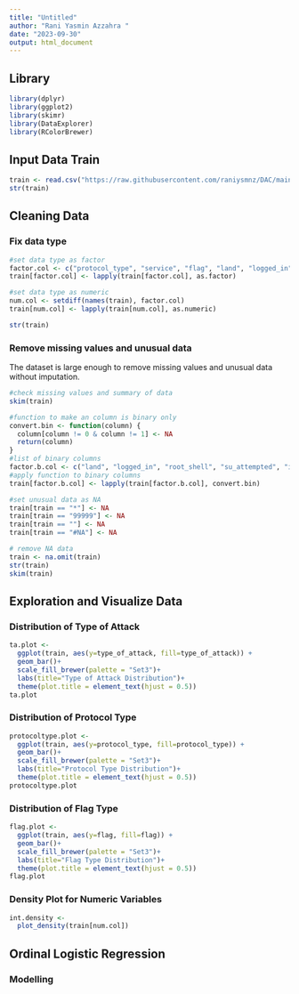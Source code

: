 ```yaml
---
title: "Untitled"
author: "Rani Yasmin Azzahra "
date: "2023-09-30"
output: html_document
---
```

## Library
```r
library(dplyr)
library(ggplot2)
library(skimr)
library(DataExplorer)
library(RColorBrewer)
```

## Input Data Train
```r
train <- read.csv("https://raw.githubusercontent.com/raniysmnz/DAC/main/DataTrain_Preliminary.csv", header=TRUE, sep=";")
str(train)
```
## Cleaning Data
### Fix data type
```r
#set data type as factor
factor.col <- c("protocol_type", "service", "flag", "land", "logged_in", "root_shell", "su_attempted", "is_host_login", "is_guest_login", "type_of_attack")
train[factor.col] <- lapply(train[factor.col], as.factor)

#set data type as numeric
num.col <- setdiff(names(train), factor.col)
train[num.col] <- lapply(train[num.col], as.numeric)

str(train)
```
### Remove missing values and unusual data
The dataset is large enough to remove missing values and unusual data without imputation.
```r
#check missing values and summary of data
skim(train)
```

```r
#function to make an column is binary only
convert.bin <- function(column) {
  column[column != 0 & column != 1] <- NA
  return(column)
}
#list of binary columns
factor.b.col <- c("land", "logged_in", "root_shell", "su_attempted", "is_host_login", "is_guest_login")
#apply function to binary columns
train[factor.b.col] <- lapply(train[factor.b.col], convert.bin)
```

```r
#set unusual data as NA
train[train == "*"] <- NA
train[train == "99999"] <- NA
train[train == ""] <- NA
train[train == "#NA"] <- NA
```

```r
# remove NA data
train <- na.omit(train)
str(train)
skim(train)
```

## Exploration and Visualize Data
### Distribution of Type of Attack
```r
ta.plot <-
  ggplot(train, aes(y=type_of_attack, fill=type_of_attack)) +
  geom_bar()+
  scale_fill_brewer(palette = "Set3")+
  labs(title="Type of Attack Distribution")+
  theme(plot.title = element_text(hjust = 0.5))
ta.plot
```
### Distribution of Protocol Type
```r
protocoltype.plot <-
  ggplot(train, aes(y=protocol_type, fill=protocol_type)) +
  geom_bar()+
  scale_fill_brewer(palette = "Set3")+
  labs(title="Protocol Type Distribution")+
  theme(plot.title = element_text(hjust = 0.5))
protocoltype.plot
```
### Distribution of Flag Type
```r
flag.plot <-
  ggplot(train, aes(y=flag, fill=flag)) +
  geom_bar()+
  scale_fill_brewer(palette = "Set3")+
  labs(title="Flag Type Distribution")+
  theme(plot.title = element_text(hjust = 0.5))
flag.plot
```
### Density Plot for Numeric Variables
```r
int.density <-
  plot_density(train[num.col])
```

## Ordinal Logistic Regression
### Modelling
```r

```













